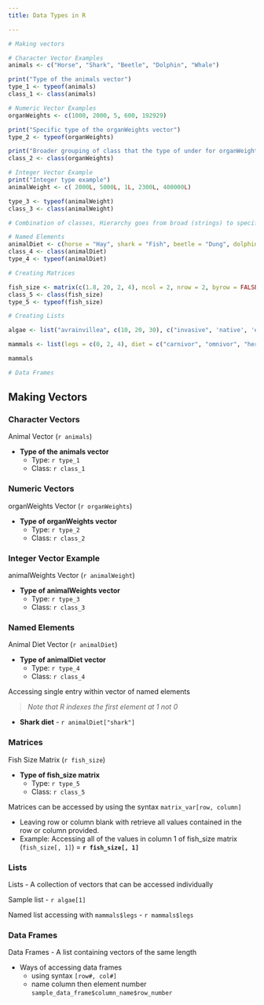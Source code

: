 ```yaml
---
title: Data Types in R

---
```


``` r
# Making vectors

# Character Vector Examples
animals <- c("Horse", "Shark", "Beetle", "Dolphin", "Whale")

print("Type of the animals vector")
type_1 <- typeof(animals)
class_1 <- class(animals)

# Numeric Vector Examples
organWeights <- c(1000, 2000, 5, 600, 192929)

print("Specific type of the organWeights vector")
type_2 <- typeof(organWeights)

print("Broader grouping of class that the type of under for organWeights vector")
class_2 <- class(organWeights)

# Integer Vector Example
print("Integer type example")
animalWeight <- c( 2000L, 5000L, 1L, 2300L, 400000L)

type_3 <- typeof(animalWeight)
class_3 <- class(animalWeight)

# Combination of classes, Hierarchy goes from broad (strings) to specific numeric & factorial

# Named Elements
animalDiet <- c(horse = "Hay", shark = "Fish", beetle = "Dung", dolphin = "Fish", whale = "Krill")
class_4 <- class(animalDiet)
type_4 <- typeof(animalDiet)

# Creating Matrices

fish_size <- matrix(c(1.8, 20, 2, 4), ncol = 2, nrow = 2, byrow = FALSE)
class_5 <- class(fish_size)
type_5 <- typeof(fish_size)

# Creating Lists

algae <- list("avrainvillea", c(10, 20, 30), c("invasive", 'native', 'endemic'), 50L)

mammals <- list(legs = c(0, 2, 4), diet = c("carnivor", "omnivor", "herbivor"))

mammals

# Data Frames
```
## Making Vectors
### Character Vectors

Animal Vector (`r animals`)  

* **Type of the animals vector**  
  + Type: `r type_1`  
  + Class: `r class_1`
  
### Numeric Vectors

organWeights Vector (`r organWeights`)

* **Type of organWeights vector**
  + Type: `r type_2`  
  + Class: `r class_2`
  
### Integer Vector Example

animalWeights Vector (`r animalWeight`)

* **Type of animalWeights vector**
  + Type: `r type_3`  
  + Class: `r class_3`

### Named Elements
Animal Diet Vector (`r animalDiet`)

* **Type of animalDiet vector**
  + Type: `r type_4`  
  + Class: `r class_4`
  
Accessing single entry within vector of named elements

> *Note that R indexes the first element at 1 not 0*  

  * **Shark diet** - `r animalDiet["shark"]`
  
### Matrices
Fish Size Matrix (`r fish_size`)

* **Type of fish_size matrix**
  + Type: `r type_5`  
  + Class: `r class_5`
  
Matrices can be accessed by using the syntax `matrix_var[row, column]`

* Leaving row or column blank with retrieve all values contained in the row or column provided.
* Example: Accessing all of the values in column 1 of fish_size matrix (`fish_size[, 1]`) = **`r fish_size[, 1]`**


### Lists
Lists - A collection of vectors that can be accessed individually

Sample list - `r algae[1]`

Named list accessing with `mammals$legs` - `r mammals$legs`

### Data Frames
Data Frames - A list containing vectors of the same length

* Ways of accessing data frames
  + using syntax `[row#, col#]`
  + name column then element number `sample_data_frame$column_name$row_number`



